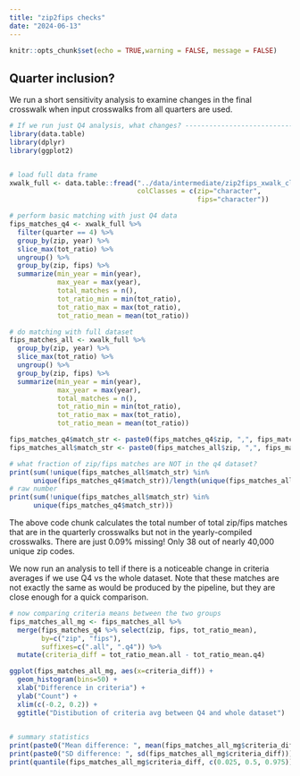 ```yaml
---
title: "zip2fips checks"
date: "2024-06-13"
---
```


```r
knitr::opts_chunk$set(echo = TRUE,warning = FALSE, message = FALSE)
```

## Quarter inclusion?

We run a short sensitivity analysis to examine changes in the final crosswalk when input crosswalks from all quarters are used.
```r
# If we run just Q4 analysis, what changes? -------------------------------
library(data.table)
library(dplyr)
library(ggplot2)


# load full data frame
xwalk_full <- data.table::fread("../data/intermediate/zip2fips_xwalk_clean_2010_2023.csv", 
                                colClasses = c(zip="character",
                                               fips="character"))

# perform basic matching with just Q4 data
fips_matches_q4 <- xwalk_full %>% 
  filter(quarter == 4) %>%
  group_by(zip, year) %>%
  slice_max(tot_ratio) %>%  
  ungroup() %>%
  group_by(zip, fips) %>%
  summarize(min_year = min(year),
            max_year = max(year), 
            total_matches = n(),
            tot_ratio_min = min(tot_ratio),
            tot_ratio_max = max(tot_ratio),
            tot_ratio_mean = mean(tot_ratio))

# do matching with full dataset
fips_matches_all <- xwalk_full %>%
  group_by(zip, year) %>%
  slice_max(tot_ratio) %>%  
  ungroup() %>%
  group_by(zip, fips) %>%
  summarize(min_year = min(year),
            max_year = max(year), 
            total_matches = n(),
            tot_ratio_min = min(tot_ratio),
            tot_ratio_max = max(tot_ratio),
            tot_ratio_mean = mean(tot_ratio))

fips_matches_q4$match_str <- paste0(fips_matches_q4$zip, ",", fips_matches_q4$fips)
fips_matches_all$match_str <- paste0(fips_matches_all$zip, ",", fips_matches_all$fips)

# what fraction of zip/fips matches are NOT in the q4 dataset?
print(sum(!unique(fips_matches_all$match_str) %in% 
      unique(fips_matches_q4$match_str))/length(unique(fips_matches_all$match_str)))
# raw number
print(sum(!unique(fips_matches_all$match_str) %in% 
      unique(fips_matches_q4$match_str)))

```

The above code chunk calculates the total number of total zip/fips matches that are in the quarterly crosswalks but not in the yearly-compiled crosswalks. There are just 0.09% missing! Only 38 out of nearly 40,000 unique zip codes.


We now run an analysis to tell if there is a noticeable change in criteria averages if we use Q4 vs the whole dataset. Note that these matches are not exactly the same as would be produced by the pipeline, but they are close enough for a quick comparison.
```r
# now comparing criteria means between the two groups
fips_matches_all_mg <- fips_matches_all %>%
  merge(fips_matches_q4 %>% select(zip, fips, tot_ratio_mean),
        by=c("zip", "fips"),
        suffixes=c(".all", ".q4")) %>%
  mutate(criteria_diff = tot_ratio_mean.all - tot_ratio_mean.q4)

ggplot(fips_matches_all_mg, aes(x=criteria_diff)) +
  geom_histogram(bins=50) +
  xlab("Difference in criteria") +
  ylab("Count") +
  xlim(c(-0.2, 0.2)) +
  ggtitle("Distibution of criteria avg between Q4 and whole dataset")
  

# summary statistics
print(paste0("Mean difference: ", mean(fips_matches_all_mg$criteria_diff)))
print(paste0("SD difference: ", sd(fips_matches_all_mg$criteria_diff)))
print(quantile(fips_matches_all_mg$criteria_diff, c(0.025, 0.5, 0.975)) %>% round(5))
```


